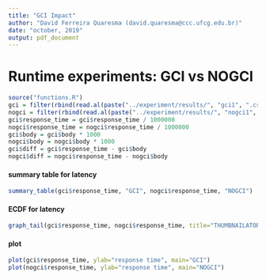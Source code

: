 ```yaml
---
title: "GCI Impact"
author: "David Ferreira Quaresma (david.quaresma@ccc.ufcg.edu.br)"
date: "october, 2019"
output: pdf_document
---
```


# Runtime experiments: GCI vs NOGCI
```r
source("functions.R")
gci = filter(rbind(read.al(paste("../experiment/results/", "gci1", ".csv", sep=""))), status == 200)
nogci = filter(rbind(read.al(paste("../experiment/results/", "nogci1", ".csv", sep=""))), status == 200)
gci$response_time = gci$response_time / 1000000
nogci$response_time = nogci$response_time / 1000000
gci$body = gci$body * 1000
nogci$body = nogci$body * 1000
gci$diff = gci$response_time - gci$body
nogci$diff = nogci$response_time - nogci$body
```

#### summary table for latency
```r
summary_table(gci$response_time, "GCI", nogci$response_time, "NOGCI")
```

#### ECDF for latency
```r
graph_tail(gci$response_time, nogci$response_time, title="THUMBNAILATOR ECDF", x_limit_inf=0, x_limit_sup=75, annotate_y=0.90)
```

#### plot
```r
plot(gci$response_time, ylab="response time", main="GCI")
plot(nogci$response_time, ylab="response time", main="NOGCI")
```
